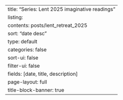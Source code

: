 ---
title: "Series: Lent 2025 imaginative readings"
listing:
  contents: posts/lent_retreat_2025
  sort: "date desc"
  type: default
  categories: false
  sort-ui: false
  filter-ui: false
  fields: [date, title, description]
page-layout: full
title-block-banner: true
---
